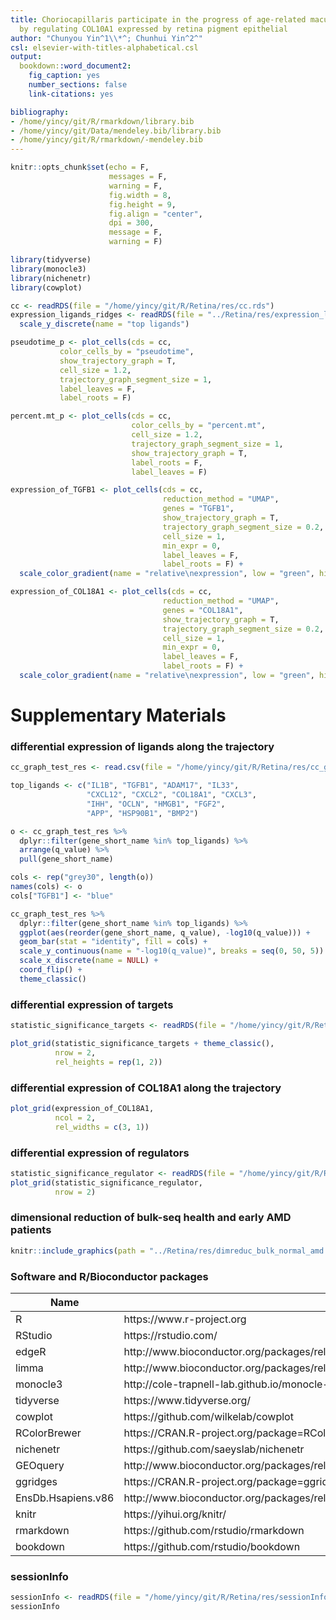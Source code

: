 ```yaml
---
title: Choriocapillaris participate in the progress of age-related macular degeneration
  by regulating COL10A1 expressed by retina pigment epithelial
author: "Chunyou Yin^1\\*^; Chunhui Yin^2^"
csl: elsevier-with-titles-alphabetical.csl
output:
  bookdown::word_document2: 
    fig_caption: yes
    number_sections: false
    link-citations: yes

bibliography:
- /home/yincy/git/R/rmarkdown/library.bib
- /home/yincy/git/Data/mendeley.bib/library.bib
- /home/yincy/git/R/rmarkdown/-mendeley.bib
---
```


```r
knitr::opts_chunk$set(echo = F, 
                      messages = F, 
                      warning = F,
                      fig.width = 8, 
                      fig.height = 9,
                      fig.align = "center", 
                      dpi = 300, 
                      message = F, 
                      warning = F)
```

```r
library(tidyverse)
library(monocle3)
library(nichenetr)
library(cowplot)
```

```r
cc <- readRDS(file = "/home/yincy/git/R/Retina/res/cc.rds")
expression_ligands_ridges <- readRDS(file = "../Retina/res/expression_ligands_ridges.rds") +
  scale_y_discrete(name = "top ligands")
```

```r
pseudotime_p <- plot_cells(cds = cc, 
           color_cells_by = "pseudotime", 
           show_trajectory_graph = T, 
           cell_size = 1.2, 
           trajectory_graph_segment_size = 1, 
           label_leaves = F, 
           label_roots = F)

percent.mt_p <- plot_cells(cds = cc, 
                           color_cells_by = "percent.mt", 
                           cell_size = 1.2, 
                           trajectory_graph_segment_size = 1, 
                           show_trajectory_graph = T, 
                           label_roots = F, 
                           label_leaves = F)

expression_of_TGFB1 <- plot_cells(cds = cc, 
                                  reduction_method = "UMAP", 
                                  genes = "TGFB1", 
                                  show_trajectory_graph = T, 
                                  trajectory_graph_segment_size = 0.2, 
                                  cell_size = 1, 
                                  min_expr = 0, 
                                  label_leaves = F, 
                                  label_roots = F) +
  scale_color_gradient(name = "relative\nexpression", low = "green", high = "red")

expression_of_COL18A1 <- plot_cells(cds = cc, 
                                  reduction_method = "UMAP", 
                                  genes = "COL18A1", 
                                  show_trajectory_graph = T, 
                                  trajectory_graph_segment_size = 0.2, 
                                  cell_size = 1, 
                                  min_expr = 0, 
                                  label_leaves = F, 
                                  label_roots = F) +
  scale_color_gradient(name = "relative\nexpression", low = "green", high = "red")
```


# Supplementary Materials  
### differential expression of ligands along the trajectory  
```r
cc_graph_test_res <- read.csv(file = "/home/yincy/git/R/Retina/res/cc_graph_test_res.csv")

top_ligands <- c("IL1B", "TGFB1", "ADAM17", "IL33", 
                 "CXCL12", "CXCL2", "COL18A1", "CXCL3", 
                 "IHH", "OCLN", "HMGB1", "FGF2", 
                 "APP", "HSP90B1", "BMP2")

o <- cc_graph_test_res %>% 
  dplyr::filter(gene_short_name %in% top_ligands) %>% 
  arrange(q_value) %>% 
  pull(gene_short_name)

cols <- rep("grey30", length(o))
names(cols) <- o
cols["TGFB1"] <- "blue"

cc_graph_test_res %>% 
  dplyr::filter(gene_short_name %in% top_ligands) %>% 
  ggplot(aes(reorder(gene_short_name, q_value), -log10(q_value))) +
  geom_bar(stat = "identity", fill = cols) +
  scale_y_continuous(name = "-log10(q_value)", breaks = seq(0, 50, 5)) +
  scale_x_discrete(name = NULL) +
  coord_flip() +
  theme_classic()
```


### differential expression of targets  
```r
statistic_significance_targets <- readRDS(file = "/home/yincy/git/R/Retina/res/statistic_significance_targets.rds")

plot_grid(statistic_significance_targets + theme_classic(), 
          nrow = 2, 
          rel_heights = rep(1, 2)) 
```


### differential expression of COL18A1 along the trajectory
```r
plot_grid(expression_of_COL18A1, 
          ncol = 2, 
          rel_widths = c(3, 1))
```


### differential expression of regulators  
```r
statistic_significance_regulator <- readRDS(file = "/home/yincy/git/R/Retina/res/statistic_significance_regulator.rds")
plot_grid(statistic_significance_regulator, 
          nrow = 2)
```


### dimensional reduction of bulk-seq health and early AMD patients  
```r
knitr::include_graphics(path = "../Retina/res/dimreduc_bulk_normal_amd.tiff")
```


### Software and R/Bioconductor packages  
Name               | website 
-------------------|---------------------------------------------------------------
R                  | https://www.r-project.org
RStudio            | https://rstudio.com/
edgeR              | http://www.bioconductor.org/packages/release/bioc/html/edgeR.html
limma              | http://www.bioconductor.org/packages/release/bioc/html/limma.html
monocle3           | http://cole-trapnell-lab.github.io/monocle-release/
tidyverse          | https://www.tidyverse.org/
cowplot            | https://github.com/wilkelab/cowplot
RColorBrewer       | https://CRAN.R-project.org/package=RColorBrewer
nichenetr          | https://github.com/saeyslab/nichenetr
GEOquery           | http://www.bioconductor.org/packages/release/bioc/html/GEOquery.html
ggridges           | https://CRAN.R-project.org/package=ggridges
EnsDb.Hsapiens.v86 | http://www.bioconductor.org/packages/release/data/annotation/html/EnsDb.Hsapiens.v86.html
knitr              | https://yihui.org/knitr/
rmarkdown          | https://github.com/rstudio/rmarkdown
bookdown           | https://github.com/rstudio/bookdown


### sessionInfo
```r
sessionInfo <- readRDS(file = "/home/yincy/git/R/Retina/res/sessionInfo.rds")
sessionInfo
```
